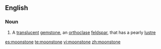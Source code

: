 ==English==

===Noun===
{{wikipedia|moonstone (gemstone)}}
{{en-noun}}

#{{mineralogy}} A [[translucent]] [[gemstone]], an [[orthoclase]] [[feldspar]], that has a pearly [[lustre]]

[[es:moonstone]]
[[te:moonstone]]
[[vi:moonstone]]
[[zh:moonstone]]